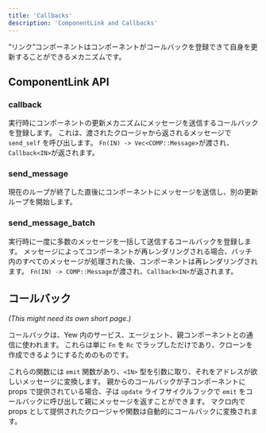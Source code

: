 ```yaml
---
title: 'Callbacks'
description: 'ComponentLink and Callbacks'
---
```


”リンク”コンポーネントはコンポーネントがコールバックを登録できて自身を更新することができるメカニズムです。

## ComponentLink API

### callback

実行時にコンポーネントの更新メカニズムにメッセージを送信するコールバックを登録します。
これは、渡されたクロージャから返されるメッセージで `send_self` を呼び出します。
`Fn(IN) -> Vec<COMP::Message>`が渡され、`Callback<IN>`が返されます。

### send_message

現在のループが終了した直後にコンポーネントにメッセージを送信し、別の更新ループを開始します。

### send_message_batch

実行時に一度に多数のメッセージを一括して送信するコールバックを登録します。
メッセージによってコンポーネントが再レンダリングされる場合、バッチ内のすべてのメッセージが処理された後、コンポーネントは再レンダリングされます。
`Fn(IN) -> COMP::Message`が渡され、`Callback<IN>`が返されます。

## コールバック

_\(This might need its own short page.\)_

コールバックは、Yew 内のサービス、エージェント、親コンポーネントとの通信に使われます。
これらは単に `Fn` を `Rc` でラップしただけであり、クローンを作成できるようにするためのものです。

これらの関数には `emit` 関数があり、`<IN>` 型を引数に取り、それをアドレスが欲しいメッセージに変換します。
親からのコールバックが子コンポーネントに props で提供されている場合、子は `update` ライフサイクルフックで `emit` をコールバックに呼び出して親にメッセージを返すことができます。
マクロ内で props として提供されたクロージャや関数は自動的にコールバックに変換されます。

